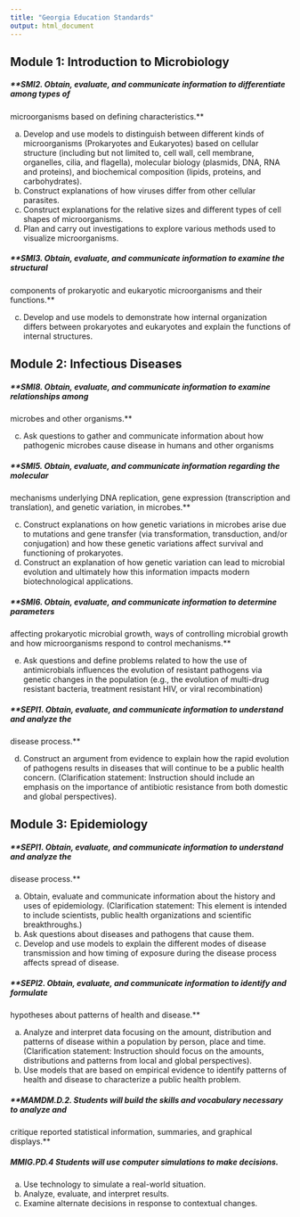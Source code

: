 ---
title: "Georgia Education Standards"
output: html_document
---

## Module 1: Introduction to Microbiology  

##### **SMI2. Obtain, evaluate, and communicate information to differentiate among types of
microorganisms based on defining characteristics.**   

  a. Develop and use models to distinguish between different kinds of microorganisms
(Prokaryotes and Eukaryotes) based on cellular structure (including but not limited to, cell
wall, cell membrane, organelles, cilia, and flagella), molecular biology (plasmids, DNA,
RNA and proteins), and biochemical composition (lipids, proteins, and carbohydrates).  
  b. Construct explanations of how viruses differ from other cellular parasites.  
  c. Construct explanations for the relative sizes and different types of cell shapes of
microorganisms.  
  d. Plan and carry out investigations to explore various methods used to visualize
microorganisms.  

##### **SMI3. Obtain, evaluate, and communicate information to examine the structural
components of prokaryotic and eukaryotic microorganisms and their functions.**  

  c. Develop and use models to demonstrate how internal organization differs between prokaryotes
and eukaryotes and explain the functions of internal structures.  

## Module 2: Infectious Diseases  

##### **SMI8. Obtain, evaluate, and communicate information to examine relationships among
microbes and other organisms.**   

  c. Ask questions to gather and communicate information about how pathogenic microbes cause
disease in humans and other organisms  

##### **SMI5. Obtain, evaluate, and communicate information regarding the molecular
mechanisms underlying DNA replication, gene expression (transcription and translation),
and genetic variation, in microbes.**  

  c. Construct explanations on how genetic variations in microbes arise due to mutations and gene
transfer (via transformation, transduction, and/or conjugation) and how these genetic variations
affect survival and functioning of prokaryotes.  
  e. Construct an explanation of how genetic variation can lead to microbial evolution and
ultimately how this information impacts modern biotechnological applications.  


##### **SMI6. Obtain, evaluate, and communicate information to determine parameters
affecting prokaryotic microbial growth, ways of controlling microbial growth and how
microorganisms respond to control mechanisms.**  

  e. Ask questions and define problems related to how the use of antimicrobials influences the
evolution of resistant pathogens via genetic changes in the population (e.g., the evolution of
multi-drug resistant bacteria, treatment resistant HIV, or viral recombination)  

##### **SEPI1. Obtain, evaluate, and communicate information to understand and analyze the
disease process.**  

  d. Construct an argument from evidence to explain how the rapid evolution of pathogens results
in diseases that will continue to be a public health concern. (Clarification statement: Instruction
should include an emphasis on the importance of antibiotic resistance from both domestic and
global perspectives).  

## Module 3: Epidemiology  

##### **SEPI1. Obtain, evaluate, and communicate information to understand and analyze the
disease process.**    

  a. Obtain, evaluate and communicate information about the history and uses of epidemiology. (Clarification statement: This element is intended to include scientists, public health
organizations and scientific breakthroughs.)   
  b. Ask questions about diseases and pathogens that cause them.   
  e. Develop and use models to explain the different modes of disease transmission and how timing of
exposure during the disease process affects spread of disease.  

##### **SEPI2. Obtain, evaluate, and communicate information to identify and formulate
hypotheses about patterns of health and disease.**  

  a. Analyze and interpret data focusing on the amount, distribution and patterns of disease
within a population by person, place and time. (Clarification statement: Instruction should focus on the amounts, distributions and patterns from local and global perspectives).  
  b. Use models that are based on empirical evidence to identify patterns of health and disease to
characterize a public health problem.  

##### **MAMDM.D.2. Students will build the skills and vocabulary necessary to analyze and
critique reported statistical information, summaries, and graphical displays.**  

##### **MMIG.PD.4 Students will use computer simulations to make decisions.**  
 
  a. Use technology to simulate a real-world situation.  
  b. Analyze, evaluate, and interpret results.  
  c. Examine alternate decisions in response to contextual changes.  